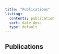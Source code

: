 ```yaml
---
title: "Publications"
listing:
  contents: publication
  sort: date desc
  type: default
---
```


## Publications